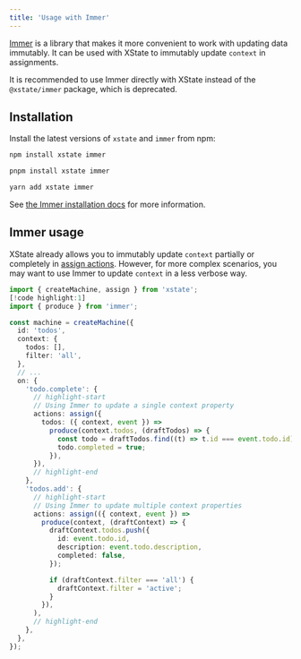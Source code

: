 ```yaml
---
title: 'Usage with Immer'
---
```


[Immer](https://immerjs.github.io/immer/) is a library that makes it more convenient to work with updating data immutably. It can be used with XState to immutably update `context` in assignments.

<Callout>

It is recommended to use Immer directly with XState instead of the `@xstate/immer` package, which is deprecated.

</Callout>

## Installation

Install the latest versions of `xstate` and `immer` from npm:

<Tabs>
<TabItem value="npm" label="npm">

```bash
npm install xstate immer
```

</TabItem>

<TabItem value="pnpm" label="pnpm">

```bash
pnpm install xstate immer
```

</TabItem>

<TabItem value="yarn" label="yarn">

```bash
yarn add xstate immer
```

</TabItem>
</Tabs>

See [the Immer installation docs](https://immerjs.github.io/immer/installation) for more information.

## Immer usage

XState already allows you to immutably update `context` partially or completely in [assign actions](/docs/actions#assign-action). However, for more complex scenarios, you may want to use Immer to update `context` in a less verbose way.

```ts
import { createMachine, assign } from 'xstate';
[!code highlight:1]
import { produce } from 'immer';

const machine = createMachine({
  id: 'todos',
  context: {
    todos: [],
    filter: 'all',
  },
  // ...
  on: {
    'todo.complete': {
      // highlight-start
      // Using Immer to update a single context property
      actions: assign({
        todos: ({ context, event }) =>
          produce(context.todos, (draftTodos) => {
            const todo = draftTodos.find((t) => t.id === event.todo.id);
            todo.completed = true;
          }),
      }),
      // highlight-end
    },
    'todos.add': {
      // highlight-start
      // Using Immer to update multiple context properties
      actions: assign(({ context, event }) =>
        produce(context, (draftContext) => {
          draftContext.todos.push({
            id: event.todo.id,
            description: event.todo.description,
            completed: false,
          });

          if (draftContext.filter === 'all') {
            draftContext.filter = 'active';
          }
        }),
      ),
      // highlight-end
    },
  },
});
```
